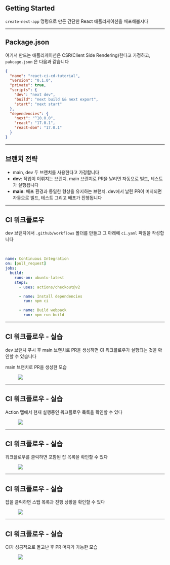 ## Getting Started

`create-next-app` 명령으로 만든 간단한 React 애플리케이션을 배포해봅시다


<Home />

---

## Package.json

여기서 만드는 애플리케이션은 CSR(Client Side Rendering)한다고 가정하고, `pakcage.json` 은 다음과 같습니다

```json
{
  "name": "react-ci-cd-tutorial",
  "version": "0.1.0",
  "private": true,
  "scripts": {
    "dev": "next dev",
    "build": "next build && next export",
    "start": "next start"
  },
  "dependencies": {
    "next": "^10.0.0",
    "react": "17.0.1",
    "react-dom": "17.0.1"
  }
}
```

---

## 브랜치 전략

- main, dev 두 브랜치를 사용한다고 가정합니다
- **dev**: 작업이 이뤄지는 브랜치. main 브랜치로 PR을 날리면 자동으로 빌드, 테스트가 실행됩니다
- **main**: 배포 환경과 동일한 형상을 유지하는 브랜치. dev에서 날린 PR이 머지되면 자동으로 빌드, 테스트 그리고 배포가 진행됩니다

---

## CI 워크플로우

dev 브랜치에서 `.github/workflows` 폴더를 만들고 그 아래에 `ci.yaml` 파일을 작성합니다

<br />

```yaml
name: Continuous Integration
on: [pull_request]
jobs:
  build:
    runs-on: ubuntu-latest
    steps:
      - uses: actions/checkout@v2

      - name: Install dependencies
        run: npm ci

      - name: Build webpack
        run: npm run build
```

---

## CI 워크플로우 - 실습

dev 브랜치 푸시 후 main 브랜치로 PR을 생성하면 CI 워크플로우가 실행되는 것을 확인할 수 있습니다

main 브랜치로 PR을 생성한 모습

<figure>
  <img src="/slides/images/ci-hands-on/ci-1.png" />
</figure>

---

## CI 워크플로우 - 실습

Action 탭에서 현재 실행중인 워크플로우 목록을 확인할 수 있다

<figure>
  <img src="/slides/images/ci-hands-on/ci-2.png" />
</figure>

---

## CI 워크플로우 - 실습

워크플로우를 클릭하면 포함된 잡 목록을 확인할 수 있다

<figure>
  <img src="/slides/images/ci-hands-on/ci-3.png" />
</figure>

---

## CI 워크플로우 - 실습

잡을 클릭하면 스탭 목록과 진행 상황을 확인할 수 있다

<figure>
  <img src="/slides/images/ci-hands-on/ci-4.png" />
</figure>

---

## CI 워크플로우 - 실습

CI가 성공적으로 돌고난 후 PR 머지가 가능한 모습

<figure>
  <img src="/slides/images/ci-hands-on/ci-5.png" />
</figure>
